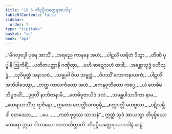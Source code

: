 ```yaml
---
title: "10.6 တိပုပ္ဖိယတ္ထေရအပဒါန"
tableOfContents: false
sidebar:
  order: 7
type: "tipitaka"
basket: "su"
book: "ap1"
---
```



<DynamicBreadcrumb />

<Division number="31" book="ap1">

<Paragraph number="1805" type="verses" book="ap1">
_“မိဂလုဒ္ဒေါ ပုရေ အာသိံ,_  
_အရညေ ကာနနေ အဟံ;_  
_ပါဋလိံ ဟရိတံ ဒိသွာ,_  
_တီဏိ ပုပ္ဖါနိ ဩကိရိံ._  

</Paragraph>

</Division>
<Division number="32" book="ap1">

<Paragraph number="1806" type="verses" book="ap1">
_ပတိတပတ္တာနိ ဂဏှိတွာ,_  
_ဗဟိ ဆဍ္ဍေသဟံ တဒါ;_  
_အန္တောသုဒ္ဓံ ဗဟိသုဒ္ဓံ,_  
_သုဝိမုတ္တံ အနာသဝံ._  

</Paragraph>

</Division>
<Division number="33" book="ap1">

<Paragraph number="1807" type="verses" book="ap1">
_သမ္မုခါ ဝိယ သမ္ဗုဒ္ဓံ,_  
_ဝိပဿိံ လောကနာယကံ;_  
_ပါဋလိံ အဘိဝါဒေတွာ,_  
_တတ္ထ ကာလင်္ကတော အဟံ._  

</Paragraph>

</Division>
<Division number="34" book="ap1">

<Paragraph number="1808" type="verses" book="ap1">
_ဧကနဝုတိတော ကပ္ပေ,_  
_ယံ ဗောဓိမဘိပူဇယိံ;_  
_ဒုဂ္ဂတိံ နာဘိဇာနာမိ,_  
_ဗောဓိပူဇာယိဒံ ဖလံ._  

</Paragraph>

</Division>
<Division number="35" book="ap1">

<Paragraph number="1809" type="verses" book="ap1">
_သမန္တပါသာဒိကာ နာမ,_  
_တေရသာသိံသု ရာဇိနော;_  
ဣတော တေတ္တိံသကပ္ပမှိ,_  
_စက္ကဝတ္တီ မဟဗ္ဗလာ._  

</Paragraph>

</Division>
<Division number="36" book="ap1">

<Paragraph number="1810" type="verses" book="ap1">
_ပဋိသမ္ဘိဒါ စတဿော,_  
_ …ပေ… _  
_ကတံ ဗုဒ္ဓဿ သာသနံ”._  

</Paragraph>

<Paragraph number="1811" book="ap1">
ဣတ္ထံ သုဒံ အာယသ္မာ တိပုပ္ဖိယော ထေရော ဣမာ ဂါထာယော အဘာသိတ္ထာတိ.

</Paragraph>
</Division>

<Paragraph number="1812" type="center" book="ap1">
တိပုပ္ဖိယတ္ထေရဿာပဒါနံ ဆဋ္ဌံ.
</Paragraph>